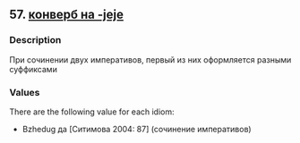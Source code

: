 ## 57. <a href =  'https://agricolamz.github.io/The_Circassian_Isoglosses_Database/57.html'>конверб на -jeje</a>
### Description

При сочинении двух императивов, первый из них оформляется разными суффиксами

### Values
There are the following value for each idiom:

* Bzhedug  да [Ситимова 2004: 87] (сочинение императивов)

